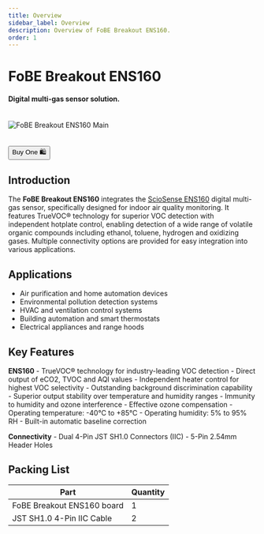 ```yaml
---
title: Overview
sidebar_label: Overview
description: Overview of FoBE Breakout ENS160.
order: 1
---
```


# FoBE Breakout ENS160

#### Digital multi-gas sensor solution.

<br/>
<div style={{ textAlign: 'center' }}>
  <img src="/img/products/f2205-r1a.main.png" alt="FoBE Breakout ENS160 Main" style={{ width: '80%', height: 'auto' }} />
</div>
<br/>
<br/>
<div className="theme-button-buy" style={{ textAlign: 'center' }}>
<a href="https://store.fobestudio.com/products/f2205" target="_blank" rel="noopener noreferrer">
        <button>Buy One 🛍️</button>
</a>
</div>

## Introduction

The **FoBE Breakout ENS160** integrates the [ScioSense ENS160](https://atta.szlcsc.com/upload/public/pdf/source/20241028/E2B030D88B74B19976C9A1E3DFF8579F.pdf) digital multi-gas sensor, specifically designed for indoor air quality monitoring. It features TrueVOC® technology for superior VOC detection with independent hotplate control, enabling detection of a wide range of volatile organic compounds including ethanol, toluene, hydrogen and oxidizing gases. Multiple connectivity options are provided for easy integration into various applications.

## Applications

- Air purification and home automation devices
- Environmental pollution detection systems
- HVAC and ventilation control systems
- Building automation and smart thermostats
- Electrical appliances and range hoods

## Key Features

**ENS160**
    - TrueVOC® technology for industry-leading VOC detection
    - Direct output of eCO2, TVOC and AQI values
    - Independent heater control for highest VOC selectivity
    - Outstanding background discrimination capability
    - Superior output stability over temperature and humidity ranges
    - Immunity to humidity and ozone interference
    - Effective ozone compensation
    - Operating temperature: -40°C to +85°C
    - Operating humidity: 5% to 95% RH
    - Built-in automatic baseline correction

**Connectivity**
    - Dual 4-Pin JST SH1.0 Connectors (IIC)
    - 5-Pin 2.54mm Header Holes


## Packing List

|Part                      |Quantity |
|--------------------------|---------|
|FoBE Breakout ENS160 board|1        |
|JST SH1.0 4-Pin IIC Cable |2        |